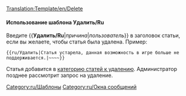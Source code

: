 [[Translation:Template/en/Delete]]
<noinclude></noinclude>{{en/ambox| type  = delete
| text  = Данная статья помечена к удалению.<p><strong>Причина:</strong> {{{1|Не приводится}}}</p><p><strong>Запрос:</strong> {{{2|Не приведен}}}</p>
}}<includeonly>{{{3|[[Category:en/Requests for deletion]]}}}</includeonly><noinclude>

====Использование шаблона Удалить/Ru====
Введите <nowiki>{{</nowiki>'''Удалить/Ru'''|''причина''|''пользователь''<nowiki>}}</nowiki> в заголовок статьи, если вы желаете, чтобы статья была удалена. Пример:
<pre>{{ru/Удалить|Статья устарела, данная возможность в игре больше не поддерживается.|~~~~}}</pre>
Статья добавится в [[:Category:en/Requests for deletion|категорию статей к удалению]]. Администратор позднее рассмотрит запрос на удаление.

[[Category:ru/Шаблоны]][[Category:ru/Окна сообщений]]</noinclude>